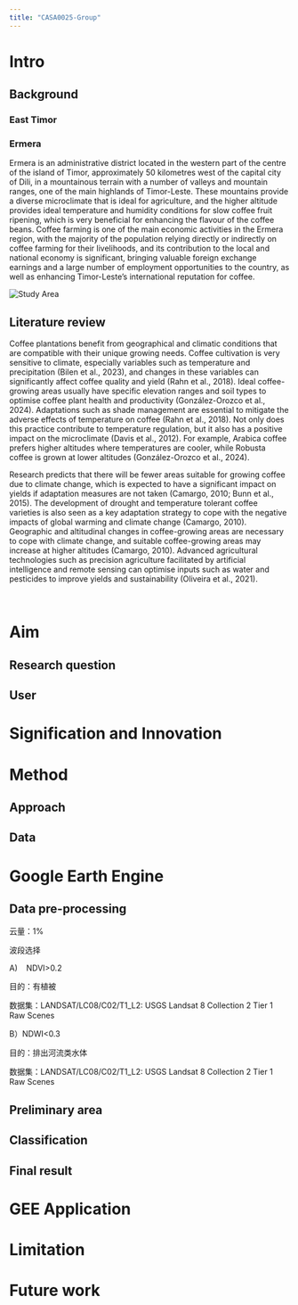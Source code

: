 ```yaml
---
title: "CASA0025-Group"
---
```


# Intro

## Background

### East Timor

### Ermera

Ermera is an administrative district located in the western part of the centre of the island of Timor, approximately 50 kilometres west of the capital city of Dili, in a mountainous terrain with a number of valleys and mountain ranges, one of the main highlands of Timor-Leste. These mountains provide a diverse microclimate that is ideal for agriculture, and the higher altitude provides ideal temperature and humidity conditions for slow coffee fruit ripening, which is very beneficial for enhancing the flavour of the coffee beans. Coffee farming is one of the main economic activities in the Ermera region, with the majority of the population relying directly or indirectly on coffee farming for their livelihoods, and its contribution to the local and national economy is significant, bringing valuable foreign exchange earnings and a large number of employment opportunities to the country, as well as enhancing Timor-Leste's international reputation for coffee.

![](img/ermera.png "Study Area"){fig-align="center"}

## Literature review

Coffee plantations benefit from geographical and climatic conditions that are compatible with their unique growing needs. Coffee cultivation is very sensitive to climate, especially variables such as temperature and precipitation (Bilen et al., 2023), and changes in these variables can significantly affect coffee quality and yield (Rahn et al., 2018). Ideal coffee-growing areas usually have specific elevation ranges and soil types to optimise coffee plant health and productivity (González-Orozco et al., 2024). Adaptations such as shade management are essential to mitigate the adverse effects of temperature on coffee (Rahn et al., 2018). Not only does this practice contribute to temperature regulation, but it also has a positive impact on the microclimate (Davis et al., 2012). For example, Arabica coffee prefers higher altitudes where temperatures are cooler, while Robusta coffee is grown at lower altitudes (González-Orozco et al., 2024).

Research predicts that there will be fewer areas suitable for growing coffee due to climate change, which is expected to have a significant impact on yields if adaptation measures are not taken (Camargo, 2010; Bunn et al., 2015). The development of drought and temperature tolerant coffee varieties is also seen as a key adaptation strategy to cope with the negative impacts of global warming and climate change (Camargo, 2010). Geographic and altitudinal changes in coffee-growing areas are necessary to cope with climate change, and suitable coffee-growing areas may increase at higher altitudes (Camargo, 2010). Advanced agricultural technologies such as precision agriculture facilitated by artificial intelligence and remote sensing can optimise inputs such as water and pesticides to improve yields and sustainability (Oliveira et al., 2021).

 

# Aim

## Research question

## User

# Signification and Innovation

# Method

## Approach

## Data

# Google Earth Engine

## Data pre-processing

云量：1%

波段选择

A)    NDVI\>0.2 

目的：有植被

数据集：LANDSAT/LC08/C02/T1_L2: USGS Landsat 8 Collection 2 Tier 1 Raw Scenes 

B）NDWI\<0.3

目的：排出河流类水体

数据集：LANDSAT/LC08/C02/T1_L2: USGS Landsat 8 Collection 2 Tier 1 Raw Scenes   

## Preliminary area

## Classification

## Final result

# GEE Application

# Limitation

# Future work
